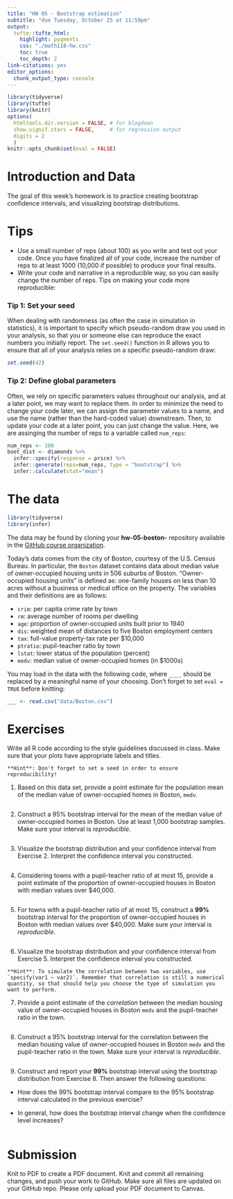 ```yaml
---
title: "HW 05 - Bootstrap estimation"
subtitle: "due Tuesday, October 25 at 11:59pm"
output: 
  tufte::tufte_html:
    highlight: pygments
    css: "./math118-hw.css"
    toc: true
    toc_depth: 2
link-citations: yes
editor_options: 
  chunk_output_type: console
---
```


```r
library(tidyverse)
library(tufte)
library(knitr)
options(
  htmltools.dir.version = FALSE, # for blogdown
  show.signif.stars = FALSE,     # for regression output
  digits = 2
  )
knitr::opts_chunk$set(eval = FALSE)
```

# Introduction and Data

The goal of this week's homework is to practice creating bootstrap confidence intervals, and visualizing bootstrap distributions. 

# Tips 

- Use a small number of reps (about 100) as you write and test out your code. Once you have finalized all of your code, increase the number of reps to at least 1000 (10,000 if possible) to produce your final results. 
- Write your code and narrative in a reproducible way, so you can easily change the number of reps. Tips on making your code more reproducible:

### Tip 1: Set your seed

When dealing with randomness (as often the case in simulation in statistics), it is important to specify which pseudo-random draw you used in your analysis, so that you or someone else can reproduce the exact numbers you initially report. The `set.seed()` function in R allows you to ensure that all of your analysis relies on a specific pseudo-random draw:

```r
set.seed(42)
```

### Tip 2: Define global parameters

Often, we rely on specific parameters values throughout our analysis, and at a later point, we may want to replace them. In order to minimize the need to change your code later, we can assign the parameter values to a name, and use the name (rather than the hard-coded value) downstream. Then, to update your code at a later point, you can just change the value. Here, we are assinging the number of reps to a variable called `num_reps`:

```r
num_reps <- 100
boot_dist <- diamonds %>%
  infer::specify(response = price) %>%
  infer::generate(reps=num_reps, type = "bootstrap") %>%
  infer::calculate(stat="mean")
```


# The data

```r
library(tidyverse)
library(infer)
```

The data may be found by cloning your **hw-05-boston-**  repository available in the [GitHub course organization](https://github.com/math118-fall2022).

Today's data comes from the city of Boston, courtesy of the U.S. Census Bureau. In particular, the `Boston` dataset contains data about median value of owner-occupied housing units in 506 suburbs of Boston. "Owner-occupied housing units" is defined as: one-family houses on less than 10 acres without a business or medical office on the property. The variables and their definitions are as follows:

  - `crim`: per capita crime rate by town 
  - `rm`: average number of rooms per dwelling
  - `age`: proportion of owner-occupied units built prior to 1940
  - `dis`: weighted mean of distances to five Boston employment centers
  - `tax`: full-value property-tax rate per $10,000
  - `ptratio`: pupil-teacher ratio by town
  - `lstat`: lower status of the population (percent)
  - `medv`: median value of owner-occupied homes (in $1000s)

You may load in the data with the following code, where `____` should be
replaced by a meaningful name of your choosing. Don't forget to set `eval = TRUE` before knitting:


```r
___ <- read.csv("data/Boston.csv")
```

# Exercises

Write all R code according to the style guidelines discussed in class. Make sure that your plots have appropriate labels and titles.

```marginfigure
**Hint**: Don't forget to set a seed in order to ensure reproducibility!
```

1. Based on this data set, provide a point estimate for the population mean of the median value of owner-occupied homes in Boston, `medv`. 

```marginfigure
```

2. Construct a 95%  bootstrap interval for the mean of the median value of owner-occupied homes in Boston. Use at least 1,000 bootstrap samples. Make sure your interval is *reproducible*.

```marginfigure
```

3. Visualize the bootstrap distribution and your confidence interval from 
Exercise 2. Interpret the confidence interval you constructed. 

```marginfigure
```

4. Considering towns with a pupil-teacher ratio of at most 15, provide a point estimate of the *proportion* of owner-occupied houses in Boston with median values over $40,000.

```marginfigure
```

5. For towns with a pupil-teacher ratio of at most 15, construct a **99%**  bootstrap interval for the proportion of owner-occupied
houses in Boston with median values over $40,000.  Make sure your interval is *reproducible*.

```marginfigure
```

6. Visualize the bootstrap distribution and your confidence interval from 
Exercise 5. Interpret the confidence interval you constructed.


```marginfigure
**Hint**: To simulate the correlation between two variables, use `specify(var1 ~ var2)`. Remember that correlation is still a numerical quantity, so that should help you choose the type of simulation you want to perform.
```

7. Provide a point estimate of the *correlation* between the median housing value of owner-occupied houses in Boston `medv` and the pupil-teacher ratio in the town.

```marginfigure
```

8. Construct a 95% bootstrap interval for the correlation between the median housing value of owner-occupied houses in Boston `medv` and the pupil-teacher ratio in the town. Make sure your interval is *reproducible*.

```marginfigure
```

9. Construct and report your **99%** bootstrap interval using the bootstrap distribution from Exercise 8. Then answer the following questions:
  
  - How does the 99% bootstrap interval compare to the 95% bootstrap interval calculated in the previous exercise?
  
  - In general, how does the bootstrap interval change when the confidence level increases?
    
```marginfigure
```

# Submission

Knit to PDF to create a PDF document. Knit and commit all remaining changes, 
and push your work to GitHub. Make sure all files are updated on your GitHub 
repo. Please only upload your PDF document to Canvas.
